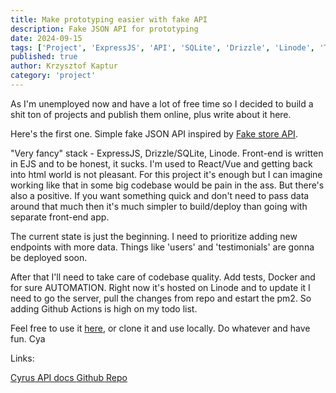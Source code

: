 ```yaml
---
title: Make prototyping easier with fake API
description: Fake JSON API for prototyping
date: 2024-09-15
tags: ['Project', 'ExpressJS', 'API', 'SQLite', 'Drizzle', 'Linode', 'Tailwind']
published: true
author: Krzysztof Kaptur
category: 'project'
---
```


As I'm unemployed now and have a lot of free time so I decided to build a shit ton of projects and publish them online, plus write about it here.

Here's the first one. Simple fake JSON API inspired by <a href="https://fakestoreapi.com" target="_blank" className="text-primary">Fake store API</a>.

"Very fancy" stack - ExpressJS, Drizzle/SQLite, Linode.
Front-end is written in EJS and to be honest, it sucks. I'm used to React/Vue and getting back into html world is not pleasant. For this project it's enough but I can imagine working like that in some big codebase would be pain in the ass. But there's also a positive. If you want something quick and don't need to pass data around that much then it's much simpler to build/deploy than going with separate front-end app.

The current state is just the beginning. I need to prioritize adding new endpoints with more data. Things like 'users' and 'testimonials' are gonna be deployed soon.

After that I'll need to take care of codebase quality. Add tests, Docker and for sure AUTOMATION. Right now it's hosted on Linode and to update it I need to go the server, pull the changes from repo and estart the pm2. So adding Github Actions is high on my todo list.

Feel free to use it <a href="https://cyrus-api.com" target='_blank' className="text-primary">here</a>, or clone it and use locally. Do whatever and have fun. Cya

Links:

<a href='https://cyrus-api.com/docs' target='_blank' className='text-primary'>
  Cyrus API docs
</a>
<a
  href='https://github.com/krzysztofkaptur/cyrus-api'
  target='_blank'
  className='text-primary'
>
  Github Repo
</a>
